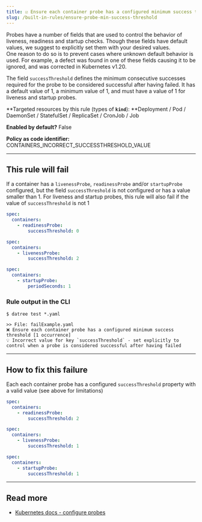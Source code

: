 ```yaml
---
title: ☑️ Ensure each container probe has a configured minimum success threshold
slug: /built-in-rules/ensure-probe-min-success-threshold
---
```


Probes have a number of fields that are used to control the behavior of liveness, readiness and startup checks. Though these fields have default values, we suggest to explicitly set them with your desired values.  
One reason to do so is to prevent cases where unknown default behavior is used. For example, a defect was found in one of these fields causing it to be ignored, and was corrected in Kubernetes v1.20.  

The field `successThreshold` defines the minimum consecutive successes required for the probe to be considered successful after having failed. It has a default value of 1, a minimum value of 1, and must have a value of 1 for liveness and startup probes.

**Targeted resources by this rule (types of **`kind`**): **Deployment / Pod / DaemonSet / StatefulSet / ReplicaSet / CronJob / Job

**Enabled by default?** False

**Policy as code identifier:** CONTAINERS_INCORRECT_SUCCESSTHRESHOLD_VALUE

---

## This rule will fail

If a container has a `livenessProbe`, `readinessProbe` and/or `startupProbe` configured, but the field `successThreshold` is not configured or has a value smaller than 1. For liveness and startup probes, this rule will also fail if the value of `successThreshold` is not 1

```yaml
spec:
  containers:
    - readinessProbe:
        successThreshold: 0
```
```yaml
spec:
  containers:
    - livenessProbe:
        successThreshold: 2
```
```yaml
spec:
  containers:
    - startupProbe:
        periodSeconds: 1
```

### Rule output in the CLI

```terminal
$ datree test *.yaml

>> File: failExample.yaml
❌ Ensure each container probe has a configured minimum success threshold [1 occurrence]
💡 Incorrect value for key `successThreshold` - set explicitly to control when a probe is considered successful after having failed
```

---

## How to fix this failure

Each each container probe has a configured `successThreshold` property with a valid value (see above for limitations)

```yaml
spec:
  containers:
    - readinessProbe:
        successThreshold: 2
```
```yaml
spec:
  containers:
    - livenessProbe:
        successThreshold: 1
```
```yaml
spec:
  containers:
    - startupProbe:
        successThreshold: 1
```

---

## Read more

- [Kubernetes docs - configure probes](https://kubernetes.io/docs/tasks/configure-pod-container/configure-liveness-readiness-startup-probes/#configure-probes)